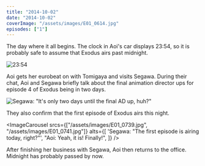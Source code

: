 ```yaml
---
title: "2014-10-02"
date: "2014-10-02"
coverImage: "/assets/images/E01_0614.jpg"
episodes: ["1"]
---
```


The day where it all begins. The clock in Aoi's car displays 23:54, so it is probably safe to assume that Exodus airs past midnight.

![23:54](/assets/images/E01_0441.jpg)

Aoi gets her eurobeat on with Tomigaya and visits Segawa. During their chat, Aoi and Segawa briefly talk about the final animation director ups for episode 4 of Exodus being in two days.

![Segawa: "It's only two days until the final AD up, huh?"](/assets/images/E01_0736.jpg)

They also confirm that the first episode of Exodus airs this night.

<ImageCarousel
  srcs={["/assets/images/E01_0739.jpg", "/assets/images/E01_0741.jpg"]}
  alts={[
    'Segawa: "The first episode is airing today, right?"',
    "Aoi: Yeah, it is! Finally!",
  ]}
/>

After finishing her business with Segawa, Aoi then returns to the office. Midnight has probably passed by now.
